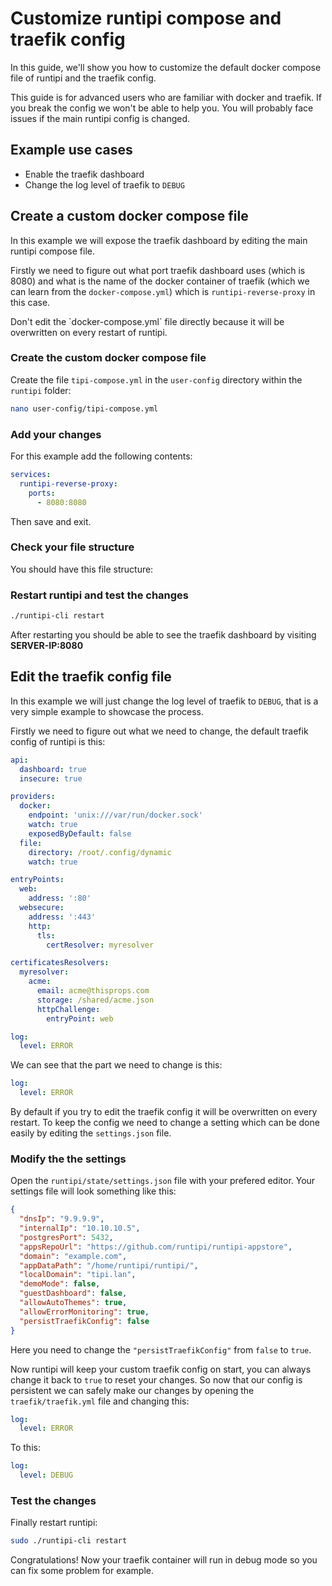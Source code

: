 
# Customize runtipi compose and traefik config

In this guide, we'll show you how to customize the default docker compose file of runtipi and the traefik config.

<Callout type="warning">
  This guide is for advanced users who are familiar with docker and traefik. If you break the config
  we won't be able to help you. You will probably face issues if the main runtipi config is changed.
</Callout>

## Example use cases

- Enable the traefik dashboard
- Change the log level of traefik to `DEBUG`

## Create a custom docker compose file

In this example we will expose the traefik dashboard by editing the main runtipi compose file.

Firstly we need to figure out what port traefik dashboard uses (which is 8080) and what is the name of the docker container of traefik (which we can learn from the `docker-compose.yml`) which is `runtipi-reverse-proxy` in this case.

<Callout>
  Don't edit the `docker-compose.yml` file directly because it will be overwritten on every restart
  of runtipi.
</Callout>

<Steps>

### Create the custom docker compose file

Create the file `tipi-compose.yml` in the `user-config` directory within the `runtipi` folder:

```bash
nano user-config/tipi-compose.yml
```

### Add your changes

For this example add the following contents:

```yaml
services:
  runtipi-reverse-proxy:
    ports:
      - 8080:8080
```

Then save and exit.

### Check your file structure

You should have this file structure:

<FileTree>
  <FileTree.Folder name="runtipi" defaultOpen>
    <FileTree.Folder name="user-config" defaultOpen>
      <FileTree.File name="tipi-compose.yml" />
    </FileTree.Folder>
  </FileTree.Folder>
</FileTree>

### Restart runtipi and test the changes

```bash
./runtipi-cli restart
```

After restarting you should be able to see the traefik dashboard by visiting **SERVER-IP:8080**

</Steps>

## Edit the traefik config file

In this example we will just change the log level of traefik to `DEBUG`, that is a very simple example to showcase the process.

Firstly we need to figure out what we need to change, the default traefik config of runtipi is this:

```yaml
api:
  dashboard: true
  insecure: true

providers:
  docker:
    endpoint: 'unix:///var/run/docker.sock'
    watch: true
    exposedByDefault: false
  file:
    directory: /root/.config/dynamic
    watch: true

entryPoints:
  web:
    address: ':80'
  websecure:
    address: ':443'
    http:
      tls:
        certResolver: myresolver

certificatesResolvers:
  myresolver:
    acme:
      email: acme@thisprops.com
      storage: /shared/acme.json
      httpChallenge:
        entryPoint: web

log:
  level: ERROR
```

We can see that the part we need to change is this:

```yaml
log:
  level: ERROR
```

By default if you try to edit the traefik config it will be overwritten on every restart. To keep the config we need to change a setting
which can be done easily by editing the `settings.json` file.

<Steps>

### Modify the the settings

Open the `runtipi/state/settings.json` file with your prefered editor.
Your settings file will look something like this:

```json
{
  "dnsIp": "9.9.9.9",
  "internalIp": "10.10.10.5",
  "postgresPort": 5432,
  "appsRepoUrl": "https://github.com/runtipi/runtipi-appstore",
  "domain": "example.com",
  "appDataPath": "/home/runtipi/runtipi/",
  "localDomain": "tipi.lan",
  "demoMode": false,
  "guestDashboard": false,
  "allowAutoThemes": true,
  "allowErrorMonitoring": true,
  "persistTraefikConfig": false
}
```

Here you need to change the `"persistTraefikConfig"` from `false` to `true`.

Now runtipi will keep your custom traefik config on start, you can always change it back to `true` to reset your changes. So now that our config is persistent we
can safely make our changes by opening the `traefik/traefik.yml` file and changing this:

```yaml
log:
  level: ERROR
```

To this:

```yaml
log:
  level: DEBUG
```

### Test the changes

Finally restart runtipi:

```bash
sudo ./runtipi-cli restart
```

Congratulations! Now your traefik container will run in debug mode so you can fix some problem for example.

</Steps>
